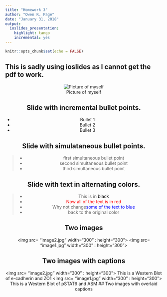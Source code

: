 ```yaml
---
title: "Homework 3"
author: "Owen R. Page"
date: "January 31, 2018"
output: 
  ioslides_presentation: 
    highlight: tango
    incremental: yes
---
```


```r
knitr::opts_chunk$set(echo = FALSE)
```

## This is sadly using ioslides as I cannot get the pdf to work.

<center> ![Picture of myself](Owen.jpg) <center> 

## Slide with incremental bullet points.

- Bullet 1
- Bullet 2
- Bullet 3

## Slide with simulataneous bullet points.

>- first simultaneous bullet point
>- second simultaneous bullet point
>- third simultaneous bullet point

## Slide with text in alternating colors.

>- This is in <span style="color:black">black</span>
>- <span style="color:red">Now all of the text is in red</span>
>- Why not change<span style="color:blue">some of the text to blue</span>
>-  back to the original color 


## Two images
<right><img src= "image2.jpg" width="300" : height="300"><right>
<left><img src= "image1.jpg" width="300" : height="300"><left>

## Two images with captions
<right><img src= "image2.jpg" width="300" : height="300"><right>
This is a Western Blot of e-cadherin and ZO1
<left><img src= "image1.jpg" width="300" : height="300"><left>
This is a Western Blot of pSTAT6 and ASM
## Two images with overlaid captions

\begin{picture}(320,250)
\put(85,75){\includegraphics[height=6cm] 
{Owen.jpg}}
\put(00,60){\begin{minipage}[t]{1\linewidth}
{Choose a point on the unit circle. Connect it to  the origin with a line of length one, and denote the angle between that line and the horizontal coordinate axis by $\theta$.}
\end{minipage}}
\end{picture}